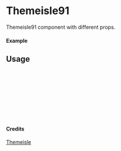 
<Meta of={Themeisle91} title="Themeisle/Themeisle91" />

# Themeisle91

Themeisle91 component with different props.

#### Example

<Canvas of={Themeisle91.Primary} />

## Usage

```ts
import { Themeisle91 } from "yadl-ui";

const Example = () => {
  return (
      <Themeisle91 />
  );
};

export default Example;
```

#### Credits
[Themeisle](https://themeisle.com/illustrations)
